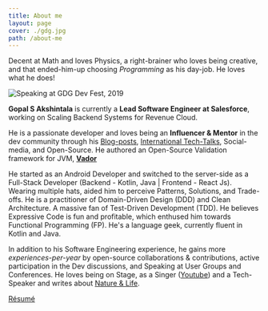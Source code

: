 ```yaml
---
title: About me
layout: page
cover: ./gdg.jpg
path: /about-me
---
```


Decent at Math and loves Physics, a right-brainer who loves being creative, and that ended-him-up choosing _Programming_ as his day-job. He loves what he does!

![Speaking at GDG Dev Fest, 2019](gdg.jpg)

**Gopal S Akshintala** is currently a **Lead Software Engineer at Salesforce**, working on Scaling Backend Systems for Revenue Cloud.

He is a passionate developer and loves being an **Influencer & Mentor** in the dev community through his [Blog-posts](/),
[International Tech-Talks](/my-talks), Social-media, and Open-Source.
He authored an Open-Source Validation framework for JVM, [**Vador**](https://github.com/salesforce-misc/Vador)

He started as an Android Developer and switched to the server-side as a Full-Stack Developer (Backend - Kotlin, Java | Frontend - React Js).
Wearing multiple hats, aided him to perceive Patterns, Solutions, and Trade-offs.
He is a practitioner of Domain-Driven Design (DDD) and Clean Architecture.
A massive fan of Test-Driven Development (TDD).
He believes Expressive Code is fun and profitable, which enthused him towards Functional Programming (FP).
He's a language geek, currently fluent in Kotlin and Java.

In addition to his Software Engineering experience, he gains more _experiences-per-year_ by open-source collaborations & contributions,
active participation in the Dev discussions, and Speaking at User Groups and Conferences.
He loves being on Stage, as a Singer ([Youtube](https://bit.ly/gopal-vox))
and a Tech-Speaker and writes about [Nature & Life](https://leafonthewind.netlify.app/).

[Résumé](https://bit.ly/resume-ga)

